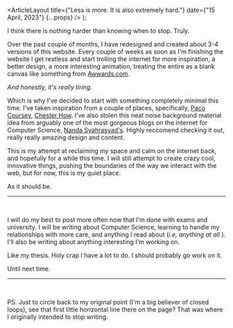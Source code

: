 
  <ArticleLayout
    title={"Less is more. It is also extremely hard."}
    date={"15 April, 2023"}
    {...props}
  />
);

I think there is nothing harder than knowing when to stop. Truly.

Over the past couple of months, I have redesigned and created about 3-4 versions of this website. Every couple of weeks as soon as I'm finishing the website I get restless and start trolling the internet for more inspiration, a better design,
a more interesting animation, treating the entire as a blank canvas like something from [Awwards.com](https://www.awwwards.com/).

_And honestly, it's really tiring._

Which is why I've decided to start with something completely minimal this time. I've taken inspiration from a couple of places, specifically, [Paco Coursey](https://paco.me/), [Chester How](https://chester.how/). I've also stolen this neat noise background material idea from arguably one of the most gorgeous blogs on the internet for Computer Science, [Nanda Syahrasyad's](https://www.nan.fyi/). Highly reccomend checking it out, really really amazing design and content.

This is my attempt at reclaiming my space and calm on the internet back, and hopefully for a while this time. I will still attempt to create crazy cool, innovative things, pushing the boundaries of the way we interact with the web, but for now, this is my quiet place.

As it should be.

<hr />
<br />

I will do my best to post more often now that I'm done with exams and university. I will be writing about Computer Science, learning to handle my relationships with more care, and anything I read about (_i.e, anything at all_&nbsp;). I'll also be writing about anything interesting I'm working on.

Like my thesis. Holy crap I have a lot to do. I should probably go work on it.

Until next time.

<hr />
<br />

PS. Just to circle back to my original point (I'm a big believer of closed loops), see that first little horizontal line there on the page? That was where I originally intended to stop writing.

<br />
